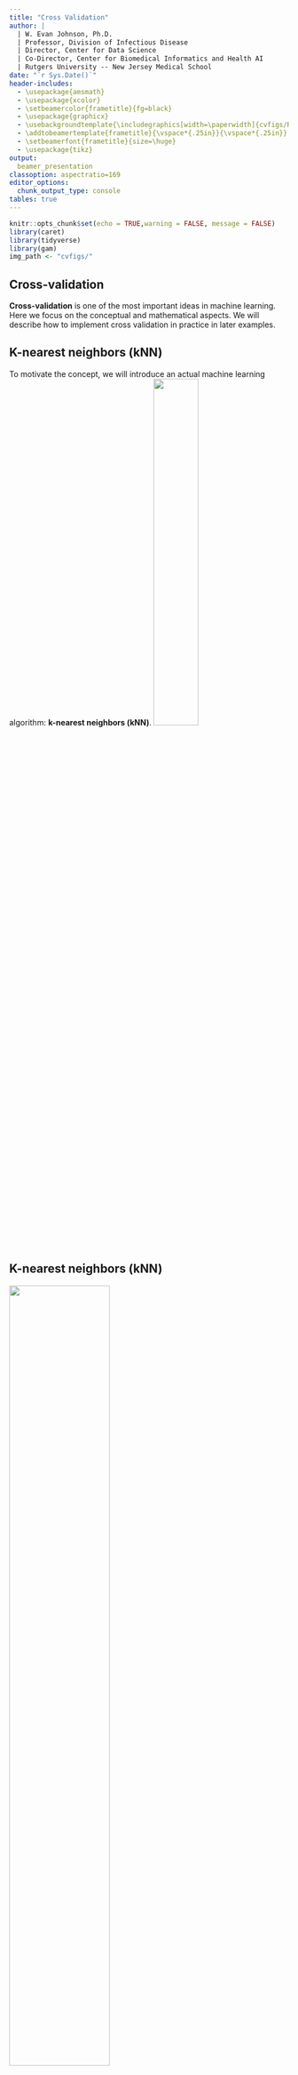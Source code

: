 ```yaml
---
title: "Cross Validation"
author: | 
  | W. Evan Johnson, Ph.D.
  | Professor, Division of Infectious Disease
  | Director, Center for Data Science
  | Co-Director, Center for Biomedical Informatics and Health AI
  | Rutgers University -- New Jersey Medical School
date: "`r Sys.Date()`"
header-includes:
  - \usepackage{amsmath}
  - \usepackage{xcolor}
  - \setbeamercolor{frametitle}{fg=black}
  - \usepackage{graphicx}
  - \usebackgroundtemplate{\includegraphics[width=\paperwidth]{cvfigs/RH_template_Page_2.png}}
  - \addtobeamertemplate{frametitle}{\vspace*{.25in}}{\vspace*{.25in}}
  - \setbeamerfont{frametitle}{size=\huge}
  - \usepackage{tikz}
output: 
  beamer_presentation
classoption: aspectratio=169 
editor_options: 
  chunk_output_type: console
tables: true
---
```


```r
knitr::opts_chunk$set(echo = TRUE,warning = FALSE, message = FALSE) 
library(caret)
library(tidyverse)
library(gam)
img_path <- "cvfigs/"
```

## Cross-validation 
\Large
__Cross-validation__ is one of the most important ideas in machine learning. Here we focus on the conceptual and mathematical aspects. We will describe how to implement cross validation in practice in later examples. 

## K-nearest neighbors (kNN)
To motivate the concept, we will introduce an actual machine learning algorithm: __k-nearest neighbors (kNN)__.
\center
![](cvfigs/KnnClassification.svg.png){width=40%}


## K-nearest neighbors (kNN)
\center
![](cvfigs/knn.png){width=60%}

## K-nearest neighbors (kNN)
\Large
With k-nearest neighbors (kNN) we estimate the conditional probability function: 
$$p(x_1, x_2) = \mbox{Pr}(Y=1 \mid X_1=x_1 , X_2 = x_2).$$
First we define the distance between each of the observations. Then, for any point $(x_1,x_2)$ for which we want an estimate of $p(x_1, x_2)$, we look for the $k$ nearest points to $(x_1,x_2)$ and then take an average of the 0s and 1s associated with these points. We refer to the set of points used to compute the average as the _neighborhood_. This gives us an estimate $\hat{p}(x_1,x_2)$.



## K-nearest neighbors (kNN)
\center
Using _k=1_: \    \   \   \   \   \   \   \   \   \  \    \    and _k_=5:

![](cvfigs/Map1NN.png){width=49%} 
![](cvfigs/Map5NN.png){width=49%} 


## K-nearest neighbors (kNN): Example
Using the following dataset:
\small
```r
library(dslabs); data("mnist_27")
mnist_27$test %>% ggplot(aes(x_1, x_2, color = y)) + geom_point()
```

## K-nearest neighbors (kNN): Example
\Large
We can use the `knn3` function from the `caret` package as follows, with the number of neighbors equal to $k=5$.:

```r
library(caret)
knn_fit <- knn3(y ~ ., data = mnist_27$train, k = 5)
```

## K-nearest neighbors (kNN): Example
\Large
Since our dataset is balanced and we care just as much about sensitivity as we do about specificity, we will use accuracy to quantify performance.

The `predict` function for `knn` produces a probability for each class. 
\small
```r
y_hat_knn <- predict(knn_fit, mnist_27$test, type = "class")
confusionMatrix(y_hat_knn, mnist_27$test$y)$overall["Accuracy"]
```

## K-nearest neighbors (kNN): Example

```r
# We use this function to plot the estimated conditional probabilities
plot_cond_prob <- function(p_hat=NULL){
  tmp <- mnist_27$true_p
  if(!is.null(p_hat)){
    tmp <- mutate(tmp, p=p_hat)
  }
  tmp %>% ggplot(aes(x_1, x_2, z=p, fill=p)) +
  geom_raster(show.legend = FALSE) +
  scale_fill_gradientn(colors=c("#F8766D","white","#00BFC4")) +
  stat_contour(breaks=c(0.5),color="black")
}

p1 <- plot_cond_prob() + ggtitle("True conditional probability")

p2 <- plot_cond_prob(predict(knn_fit, mnist_27$true_p)[,2]) +
  ggtitle("kNN-5 estimate")
library(gridExtra)

grid.arrange(p2, p1, nrow=1)
``` 

## Over-training
**Over-training** or **over-fitting** results in having higher accuracy in the train set compared to the test set:
\small
```r
y_hat_knn <- predict(knn_fit, mnist_27$train, type = "class")
confusionMatrix(y_hat_knn, mnist_27$train$y)$overall["Accuracy"]

y_hat_knn <- predict(knn_fit, mnist_27$test, type = "class")
confusionMatrix(y_hat_knn, mnist_27$test$y)$overall["Accuracy"]
```


## Over-training 

Over-training is at its worst when we set $k=1$:
\small
```r
knn_fit_1 <- knn3(y ~ ., data = mnist_27$train, k = 1)
y_hat_knn_1 <- predict(knn_fit_1, mnist_27$train, type = "class")
confusionMatrix(y_hat_knn_1, mnist_27$train$y)$overall[["Accuracy"]]
```

\small
```r
y_hat_knn_1 <- predict(knn_fit_1, mnist_27$test, type = "class")
confusionMatrix(y_hat_knn_1, mnist_27$test$y)$overall["Accuracy"]
```

## Over-training 
We can see the over-fitting problem in this figure. 
```r
p1 <- mnist_27$true_p %>% 
  mutate(knn = predict(knn_fit_1, newdata = .)[,2]) %>%
  ggplot() +
  geom_point(data = mnist_27$train, aes(x_1, x_2, color= y),
             pch=21, show.legend = FALSE) +
  scale_fill_gradientn(colors=c("#F8766D","white","#00BFC4")) +
  stat_contour(aes(x_1, x_2, z = knn), breaks=c(0.5), color="black") +
  ggtitle("Train set")

p2 <- mnist_27$true_p %>% 
  mutate(knn = predict(knn_fit_1, newdata = .)[,2]) %>%
  ggplot() +
  geom_point(data = mnist_27$test, aes(x_1, x_2, color= y), 
             pch=21, show.legend = FALSE) +
  scale_fill_gradientn(colors=c("#F8766D","white","#00BFC4")) +
  stat_contour(aes(x_1, x_2, z = knn), breaks=c(0.5), color="black") +
  ggtitle("Test set")

grid.arrange(p1, p2, nrow=1)
``` 

## Over-smoothing

Although not as badly as with $k=1$, we saw that $k=5$ is also over-trained. Hence, we should consider a larger $k$. Let's try, as an example, a much larger number: $k=401$. 

\small
```r
knn_fit_401 <- knn3(y ~ ., data = mnist_27$train, k = 401)
y_hat_knn_401 <- predict(knn_fit_401, mnist_27$test, 
                         type = "class")
confusionMatrix(y_hat_knn_401, mnist_27$test$y)$overall["Accuracy"]
```

## Over-smoothing
```r

p1 <- plot_cond_prob(predict(knn_fit_1, mnist_27$true_p)[,2]) +
  ggtitle("kNN-1")

p2 <- plot_cond_prob(predict(knn_fit, mnist_27$true_p)[,2]) +
  ggtitle("kNN-5")

p3 <- plot_cond_prob(predict(knn_fit_401, mnist_27$true_p)[,2]) +
  ggtitle("kNN-401")
  
grid.arrange(p1, p2, p3, nrow=1)
```



## Picking the $k$ in kNN
\Large
So how do we pick $k$? In principle, we want to pick the $k$ that maximizes accuracy, or minimizes the expected MSE (defined later). 

The goal of **cross validation** is to estimate these quantities for any given algorithm and set of tuning parameters such as $k$. To understand why we need a special method to do this let's repeat what we did above but for different values of $k$:

```r
ks <- seq(3, 251, 2)
```

## Picking the $k$ in kNN
We do this using  `map_df` function to repeat the above for each one. 
\small
```r
library(purrr)
accuracy <- map_df(ks, function(k){
  fit <- knn3(y ~ ., data = mnist_27$train, k = k)
  
  y_hat <- predict(fit, mnist_27$train, type = "class")
  cm_train <- confusionMatrix(y_hat, mnist_27$train$y)
  train_error <- cm_train$overall["Accuracy"]
  
  y_hat <- predict(fit, mnist_27$test, type = "class")
  cm_test <- confusionMatrix(y_hat, mnist_27$test$y)
  test_error <- cm_test$overall["Accuracy"]
  
  tibble(train = train_error, test = test_error)
})
```

## Picking the $k$ in kNN
\Large
We can plot the accuracy estimates for each value of $k$:

```r
accuracy %>% mutate(k = ks) %>%
  gather(set, accuracy, -k) %>%
  mutate(set = factor(set, levels = c("train", "test"))) %>%
  ggplot(aes(k, accuracy, color = set)) + 
  geom_line() +
  geom_point() 
```

## Picking the $k$ in kNN
\Large
If we were to use these estimates to pick the $k$ that maximizes accuracy, we would use the estimates built on the test data:

```r
ks[which.max(accuracy$test)]
max(accuracy$test)
```

## Mathematical description of cross validation
\Large
A common goal of machine learning is to find an algorithm that produces predictors $\hat{Y}$ for an outcome $Y$ that minimizes the MSE:

$$
\mbox{MSE} = \mbox{E}\left\{ \frac{1}{N}\sum_{i=1}^N (\hat{Y}_i - Y_i)^2 \right\}
$$

## Mathematical description of cross validation
\Large
When all we have at our disposal is one dataset, we can estimate the MSE with the observed MSE like this:

$$
\hat{\mbox{MSE}} = \frac{1}{N}\sum_{i=1}^N (\hat{y}_i - y_i)^2
$$
These two are often referred to as the _true error_ and _apparent error_, respectively.

## Mathematical description of cross validation
\Large
There are two important characteristics we should keep in mind:

1. Our data is random so the apparent error is a random variable. One algorithm may have a lower apparent error than another algorithm due to luck.

2. If we train an algorithm on the same dataset that we use to compute the apparent error, we might be overtraining.  We will see an extreme example of this with k-nearest neighbors.

## Mathematical description of cross validation
\Large
**Cross validation** is a technique that permits us to alleviate both these problems. To understand cross validation, it helps to think of the true error, a theoretical quantity, as the average of many apparent errors obtained by applying the algorithm to $B$ new random samples of the data, none of them used to train the algorithm:
$$\frac{1}{B} \sum_{b=1}^B \frac{1}{N}\sum_{i=1}^N \left(\hat{y}_i^b - y_i^b\right)^2 $$
with $B$ a large number that can be thought of as practically infinite. 

## Mathematical description of cross validation
\Large
This is a theoretical quantity because we only have available one set of outcomes: $y_1, \dots, y_n$. Cross validation is based on the idea of imitating the theoretical setup above as best we can with the data we have. To do this, we have to generate a series of different random samples. 

<!--
```r
if(knitr::is_html_output()){
  knitr::opts_chunk$set(out.width = "500px",
                        out.extra='style="display: block; margin-left: auto; margin-right: auto; background-color: #000; padding:3px;"')
} else{
  knitr::opts_chunk$set(out.width = "35%")
}
```
-->

## K-fold cross validation
\Large
The first one we describe is __K-fold cross validation__. A machine learning challenge starts with a dataset (blue). We need to use this to build an algorithm that will be used in an independent validation dataset (yellow).
\center
![](cvfigs/cv-1.png){height=50%}

## K-fold cross validation
\Large
But we don't get to see these independent datasets. 
\center
![](cvfigs/cv-2.png){height=50%}

## K-fold cross validation
\Large
We create a __training set__ (blue) and a __test set__ (red). We will train our algorithm exclusively on the training set and use the test set only for evaluation purposes.
\center
![](cvfigs/cv-3.png){height=50%}

<!--
## K-fold cross validation
We usually try to select a small piece of the dataset so that we have as much data as possible to train. However, we also want the test set to be large so that we obtain a stable estimate of the loss without fitting an impractical number of models. Typical choices are to use 10%-20% of the data for testing.
-->

## K-fold cross validation
\Large
We need to optimize algorithm parameters ($\lambda$) without using our test set and we know that if we optimize and evaluate on the same dataset, we will overtrain.

For each set of algorithm parameters being considered, we want an estimate of the MSE and then we will choose the parameters with the smallest MSE. Cross validation provides this estimate.

## K-fold cross validation
\Large
Before we start the cross validation, we fix all the algorithm parameter estimates $\hat{y}_i(\lambda)$.

So, if we are going to imitate this definition:
$$\mbox{MSE}(\lambda) = \frac{1}{B} \sum_{b=1}^B \frac{1}{N}\sum_{i=1}^N \left(\hat{y}_i^b(\lambda) - y_i^b\right)^2 $$

We want to consider datasets that can be thought of as an independent random sample and we want to do this several times. With K-fold cross validation, we do it $K$ times. We are showing an example that uses $K=5$. 

## K-fold cross validation
\Large First, we simply pick $M=N/K$ observations at random and think of these as a random sample $y_1^b, \dots, y_M^b$, with $b=1$. We call this the validation set:

\center
![](cvfigs/cv-4.png){height=50%}

## K-fold cross validation
\Large
Now we can fit the model in the training set, then compute the apparent error on the independent set:
$$\hat{\mbox{MSE}}_b(\lambda) = \frac{1}{M}\sum_{i=1}^M \left(\hat{y}_i^b(\lambda) - y_i^b\right)^2 $$

## K-fold cross validation
In K-fold cross validation, we randomly split the observations into $K$ non-overlapping sets:

\center
![](cvfigs/cv-5.png){height=40%}

## K-fold cross validation
\Large
Now we repeat the calculation above for each of these sets $b=1,\dots,K$ and obtain $\hat{\mbox{MSE}}_1(\lambda),\dots, \hat{\mbox{MSE}}_K(\lambda)$. Then, for our final estimate, we compute the average:

$$
\hat{\mbox{MSE}}(\lambda) = \frac{1}{B} \sum_{b=1}^K \hat{\mbox{MSE}}_b(\lambda)
$$

and obtain an estimate of our loss. A final step would be to select the $\lambda$ that minimizes the MSE.

## K-fold cross validation
We have to take into account the fact that the optimization occurred on the training data:

\center
![](cvfigs/cv-6.png){height=50%}

## K-fold cross validation
We can do cross validation again:

\center
![](cvfigs/cv-7.png){height=65%}

## K-fold cross validation

\center
![](cvfigs/cv-8.png){height=65%}

## K-fold cross validation
\Large 
Now how do we pick the cross validation $K$? Large values of $K$ are preferable because the training data better imitates the original dataset. However, larger values of $K$ will have much slower computation time: for example, 100-fold cross validation will be 10 times slower than 10-fold cross validation. For this reason, the choices of $K=3$, $K=4$, $K=5$ and $K=10$ are popular.

## K-fold cross validation
\Large
One way we can improve the variance of our final estimate is to take more samples-- we can just pick $K$ sets of some size at random.

One popular version of this technique, at each fold, picks observations at random with replacement (which means the same observation can appear twice). This approach has some advantages (not discussed here) and is generally referred to as the _bootstrap_. In fact, this is the default approach in the __caret__ package.  In the next section, we include an explanation of how the bootstrap works in general.

## Bootstrap

Suppose the income distribution of your population is as follows:

```r
set.seed(1995)
n <- 10^6
income <- 10^(rnorm(n, log10(45000), log10(3)))
qplot(log10(income), bins = 30, color = I("black"))
```

## Bootstrap
\Large
The population median is: 

```r
m <- median(income)
m
```

## Bootstrap
\Large
Suppose we don't have access to the entire population, but want to estimate the median $m$. We take a sample of 100 and estimate the population median $m$ with the sample median $M$:

```r
N <- 100
X <- sample(income, N)
median(X)
```

How to construct a CI? What is the distribution of $M$?

## Bootstrap
We can use a Monte Carlo simulation to learn the distribution of $M$.
\small
```r
library(gridExtra)
B <- 10^4
M <- replicate(B, {X <- sample(income, N); median(X)})
p1 <- qplot(M, bins = 30, color = I("black"))
p2 <- qplot(sample = scale(M), xlab = "theoretical", 
            ylab = "sample") + geom_abline()
grid.arrange(p1, p2, ncol = 2)
```

## Bootstrap
\Large
If we know this distribution, we can construct a confidence interval. The problem here is that, as we have already described, in practice we do not have access to the distribution. We can see that the 95% confidence interval based on CLT

```r
median(X) + 1.96 * sd(X) / sqrt(N) * c(-1, 1)
```

## Bootstrap
\Large
This is quite different from the confidence interval we would generate if we know the actual distribution of $M$:

```r
quantile(M, c(0.025, 0.975))
```

## Bootstrap
This is how we construct bootstrap samples and an approximate distribution:

```r
B <- 10^4
M_star <- replicate(B, {
  X_star <- sample(X, N, replace = TRUE)
  median(X_star)
})
```

Note a confidence interval constructed with the bootstrap is much closer to one constructed with the theoretical distribution: 

```r
quantile(M_star, c(0.025, 0.975))
```

## Bootstrap
\Large
For more on the Bootstrap, including corrections one can apply to improve these confidence intervals, please consult the book _An introduction to the bootstrap_ by Efron, B., & Tibshirani, R. J.


*Note that we can use ideas similar to those used in the bootstrap in cross validation: instead of dividing the data into equal partitions, we simply bootstrap many times.*


## The caret package {#caret}
\Large
The __caret__ package tries to consolidate these differences and provide consistency. It currently includes 237 different methods which are summarized in the __caret__ package manual^[https://topepo.github.io/caret/available-models.html]. 
\vskip .2in

Keep in mind that __caret__ does not include the needed packages and, to implement a package through __caret__, you still need to install the library. The required packages for each method are described in the package manual.

## The caret `train` functon 
\Large
The __caret__ package also provides a function that performs cross validation for us. Here we provide some examples showing how we use this incredibly helpful package. We will use the 2 or 7 example to illustrate:

```r
library(tidyverse)
library(dslabs)
data("mnist_27")
```

## The caret `train` functon 
\Large
The __caret__ `train` function lets us train different algorithms using similar syntax. So, for example, we can type:

```r
library(caret)
train_glm <- train(y ~ ., method = "glm", 
                   data = mnist_27$train)
train_knn <- train(y ~ ., method = "knn",
                   data = mnist_27$train)
```

## The caret `train` functon 
\Large
To make predictions, we can use the output of this function directly without needing to look at the specifics of `predict.glm` and `predict.knn`. Instead, we can learn how to obtain predictions from `predict.train`.

The code looks the same for both methods:
```r
y_hat_glm <- predict(train_glm, 
                     mnist_27$test, type = "raw")
y_hat_knn <- predict(train_knn, 
                     mnist_27$test, type = "raw")
```

## The caret `train` functon 
\Large
This permits us to quickly compare the algorithms:
```r
confusionMatrix(y_hat_glm, 
      mnist_27$test$y)$overall[["Accuracy"]]
confusionMatrix(y_hat_knn,
      mnist_27$test$y)$overall[["Accuracy"]]
```

## Cross validation {#caret-cv}
\Large
When an algorithm includes a tuning parameter, `train` automatically uses cross validation to decide among a few default values. To find out what parameter or parameters are optimized, you can read the manual ^[http://topepo.github.io/caret/available-models.html] or study the output of: 

```r
getModelInfo("knn")
```

## Cross validation {#caret-cv}
\Large
We can also use a quick lookup like this:

```r
modelLookup("knn")
```

If we run it with default values: 
```r
train_knn <- train(y ~ ., method = "knn", data = mnist_27$train)
```

## Cross validation 
You can quickly see the results of the cross validation using the `ggplot` function. The argument `highlight` highlights the max:

```r
ggplot(train_knn, highlight = TRUE)
```

## Cross validation 
\Large
By default, the cross validation is performed by taking 25 bootstrap samples comprised of 25% of the observations. For the `kNN` method, the default is to try $k=5,7,9$. We change this using the `tuneGrid` parameter. The grid of values must be supplied by a data frame with the parameter names as specified in the `modelLookup` output. 

## Cross validation 
\Large
Here, we present an example where we try out 30 values between 9 and 67. To do this with __caret__, we need to define a column named `k`, so we use this: 
`data.frame(k = seq(9, 67, 2))`.

Note that when running this code, we are fitting 30 versions of kNN to 25 bootstrapped samples. Since we are fitting $30 \times 25 = 750$ kNN models. 

## Cross validation 
\Large
We will set the seed because cross validation is a random procedure and we want to make sure the result here is reproducible.

```r
set.seed(2008)
train_knn <- train(y ~ ., method = "knn", 
      data = mnist_27$train,
      tuneGrid = data.frame(k = seq(9, 71, 2)))
ggplot(train_knn, highlight = TRUE)
```

## Cross validation 
```r
set.seed(2008)
train_knn <- train(y ~ ., method = "knn", 
                   data = mnist_27$train,
                   tuneGrid = data.frame(k = seq(9, 71, 2)))
ggplot(train_knn, highlight = TRUE)
```


## Cross validation 
\Large
To access the parameter that maximized the accuracy, you can use this:

```r
train_knn$bestTune
```

## Cross validation 
\Large
and the best performing model like this:

```r
train_knn$finalModel
```

## Cross validation 
\Large
The function `predict` will use this best performing model. Here is the accuracy of the best model when applied to the test set, which we have not used at all yet because the cross validation was done on the training set:
```r
confusionMatrix(predict(train_knn, 
                        mnist_27$test, type = "raw"),
                mnist_27$test$y)$overall["Accuracy"]
```

## Cross validation 
\Large
If we want to change how we perform cross validation, we can use the `trainControl` function. We can make the code above go a bit faster by using, for example, 10-fold cross validation:
```r
control <- trainControl(method = "cv", 
               number = 10, p = .9)
train_knn_cv <- train(y ~ ., method = "knn", 
              data = mnist_27$train,
              tuneGrid = data.frame(k = seq(9, 71, 2)),
              trControl = control)
ggplot(train_knn_cv, highlight = TRUE)
```

## Cross validation 
```r
control <- trainControl(method = "cv", number = 10, p = .9)
train_knn_cv <- train(y ~ ., method = "knn", 
                   data = mnist_27$train,
                   tuneGrid = data.frame(k = seq(9, 71, 2)),
                   trControl = control)
ggplot(train_knn_cv, highlight = TRUE)
```

<!--
## Cross validation 
We notice that the accuracy estimates are more variable, which is expected since we changed the number of samples used to estimate accuracy.

Note that `results` component of the `train` output includes several summary statistics related to the variability of the cross validation estimates:

```r
names(train_knn$results)
```
--> 

## Cross validation 
\Large
We can also see the standard deviation bars obtained from the cross validation samples:

```r
train_knn$results %>% 
  ggplot(aes(x = k, y = Accuracy)) +
  geom_line() + geom_point() +
  geom_errorbar(aes(x = k, 
                    ymin = Accuracy - AccuracySD, 
                    ymax = Accuracy + AccuracySD))
```


## Cross validation 
```r
train_knn$results %>% 
  ggplot(aes(x = k, y = Accuracy)) +
  geom_line() + geom_point() +
  geom_errorbar(aes(x = k, 
                    ymin = Accuracy - AccuracySD, 
                    ymax = Accuracy + AccuracySD))
```

## Example: fitting with loess

```r
plot_cond_prob <- function(p_hat=NULL){
  tmp <- mnist_27$true_p
  if(!is.null(p_hat)){
    tmp <- mutate(tmp, p=p_hat)
  }
  tmp %>% ggplot(aes(x_1, x_2, z=p, fill=p)) +
  geom_raster(show.legend = FALSE) +
  scale_fill_gradientn(colors=c("#F8766D","white","#00BFC4")) +
  stat_contour(breaks=c(0.5),color="black")
}
```

The best fitting kNN model approximates the true conditional probability:
```r
plot_cond_prob(predict(train_knn, mnist_27$true_p, type = "prob")[,2])
```

## Example: fitting with loess
\Large
However, we do see that the boundary is somewhat wiggly. This is because kNN, like the basic bin smoother, does not use a kernel. To improve this we could try loess. By reading through the available models part of the manual^[https://topepo.github.io/caret/available-models.html] we see that we can use the `gamLoess` method. 
In the manual^[https://topepo.github.io/caret/train-models-by-tag.html] we also see that we need to install the __gam__ package if we have not done so already:

```r
install.packages("gam")
```

## Example: fitting with loess
Then we see that we have two parameters to optimize:

```r
modelLookup("gamLoess")
```

We will stick to a degree of 1. But to try out different values for the span, we still have to include a column in the table with the name `degree` so we can do this:

```r
grid <- expand.grid(span = seq(0.15, 0.65, len = 10)
                    , degree = 1)
```

## Example: fitting with loess
\Large
We will use the default cross validation control parameters.
```r
train_loess <- train(y ~ ., method = "gamLoess", 
                   tuneGrid=grid,
                   data = mnist_27$train)
ggplot(train_loess, highlight = TRUE)
```


## Example: fitting with loess
```r
train_loess <- train(y ~ ., method = "gamLoess", 
                   tuneGrid=grid,
                   data = mnist_27$train)
ggplot(train_loess, highlight = TRUE)
```

## Example: fitting with loess
\Large
We can see that the method performs similar to kNN:
```r
confusionMatrix(data = predict(
      train_loess, mnist_27$test), 
      reference = mnist_27$test$y)$overall["Accuracy"]
```

## Example: fitting with loess
It produces a smoother estimate of the conditional probability:

```r
p1 <- plot_cond_prob() + ggtitle("True conditional probability")

p2 <- plot_cond_prob(predict(train_loess, mnist_27$true_p, type = "prob")[,2]) + 
  ggtitle("GAM Loess estimate")

gridExtra::grid.arrange(p2, p1, nrow=1)
```


## Session Info
\tiny
```r
sessionInfo()
```
